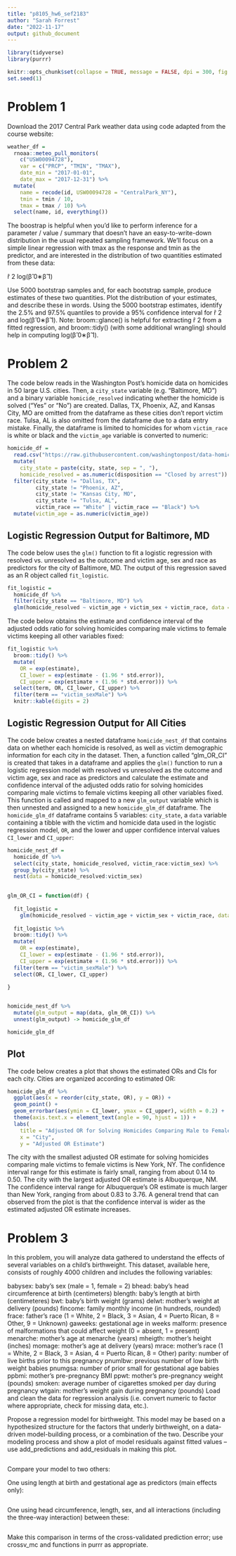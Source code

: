 ```yaml
---
title: "p8105_hw6_sef2183"
author: "Sarah Forrest"
date: "2022-11-17"
output: github_document
---
```


```r
library(tidyverse)
library(purrr)

knitr::opts_chunk$set(collapse = TRUE, message = FALSE, dpi = 300, fig.width = 7)
set.seed(1)
```

# Problem 1

Download the 2017 Central Park weather data using code adapted from the course website:
```r
weather_df = 
  rnoaa::meteo_pull_monitors(
    c("USW00094728"),
    var = c("PRCP", "TMIN", "TMAX"), 
    date_min = "2017-01-01",
    date_max = "2017-12-31") %>%
  mutate(
    name = recode(id, USW00094728 = "CentralPark_NY"),
    tmin = tmin / 10,
    tmax = tmax / 10) %>%
  select(name, id, everything())
```

The boostrap is helpful when you’d like to perform inference for a parameter / value / summary that doesn’t have an easy-to-write-down distribution in the usual repeated sampling framework. We’ll focus on a simple linear regression with tmax as the response and tmin as the predictor, and are interested in the distribution of two quantities estimated from these data:

r̂ 2
log(β̂ 0∗β̂ 1)

Use 5000 bootstrap samples and, for each bootstrap sample, produce estimates of these two quantities. Plot the distribution of your estimates, and describe these in words. Using the 5000 bootstrap estimates, identify the 2.5% and 97.5% quantiles to provide a 95% confidence interval for r̂ 2 and log(β̂ 0∗β̂ 1). Note: broom::glance() is helpful for extracting r̂ 2 from a fitted regression, and broom::tidy() (with some additional wrangling) should help in computing log(β̂ 0∗β̂ 1).

# Problem 2

The code below reads in the Washington Post's homicide data on homicides in 50 large U.S. cities. Then, a `city_state` variable (e.g. “Baltimore, MD”) and a binary variable `homicide_resolved` indicating whether the homicide is solved ("Yes" or "No") are created. Dallas, TX, Phoenix, AZ, and Kansas City, MO are omitted from the dataframe as these cities don’t report victim race. Tulsa, AL is also omitted from the dataframe due to a data entry mistake. Finally, the dataframe is limited to homicides for whom `victim_race` is white or black and the `victim_age` variable is converted to numeric:

```r
homicide_df = 
  read.csv("https://raw.githubusercontent.com/washingtonpost/data-homicides/master/homicide-data.csv") %>%
  mutate(
    city_state = paste(city, state, sep = ", "),
    homicide_resolved = as.numeric(disposition == "Closed by arrest")) %>%
  filter(city_state != "Dallas, TX", 
         city_state != "Phoenix, AZ",
         city_state != "Kansas City, MO",
         city_state != "Tulsa, AL",
         victim_race == "White" | victim_race == "Black") %>%
  mutate(victim_age = as.numeric(victim_age))
```


## Logistic Regression Output for Baltimore, MD

The code below uses the `glm()` function to fit a logistic regression with resolved vs. unresolved as the outcome and victim age, sex and race as predictors for the city of Baltimore, MD. The output of this regression saved as an R object called `fit_logistic`. 

```r
fit_logistic =
  homicide_df %>%
  filter(city_state == "Baltimore, MD") %>%
  glm(homicide_resolved ~ victim_age + victim_sex + victim_race, data = ., family = binomial())
```

The code below obtains the estimate and confidence interval of the adjusted odds ratio for solving homicides comparing male victims to female victims keeping all other variables fixed:

```r
fit_logistic %>%
  broom::tidy() %>%
  mutate(
    OR = exp(estimate),
    CI_lower = exp(estimate - (1.96 * std.error)),
    CI_upper = exp(estimate + (1.96 * std.error))) %>%
  select(term, OR, CI_lower, CI_upper) %>% 
  filter(term == "victim_sexMale") %>% 
  knitr::kable(digits = 2)
```

## Logistic Regression Output for All Cities

The code below creates a nested dataframe `homicide_nest_df` that contains data on whether each homicide is resolved, as well as victim demographic information for each city in the dataset. Then, a function called “glm_OR_CI” is created that takes in a dataframe and applies the `glm()` function to run a logistic regression model with resolved vs unresolved as the outcome and victim age, sex and race as predictors and calculate the estimate and confidence interval of the adjusted odds ratio for solving homicides comparing male victims to female victims keeping all other variables fixed. This function is called and mapped to a new `glm_output` variable which is then unnested and assigned to a new `homicide_glm_df` dataframe. The `homicide_glm_df` dataframe contains 5 variables: `city_state`, a `data` variable containing a tibble with the victim and homicide data used in the logistic regression model, `OR`, and the lower and upper confidence interval values `CI_lower` and `CI_upper`:

```r
homicide_nest_df = 
  homicide_df %>% 
  select(city_state, homicide_resolved, victim_race:victim_sex) %>%
  group_by(city_state) %>%
  nest(data = homicide_resolved:victim_sex)
  

glm_OR_CI = function(df) {
  
  fit_logistic = 
    glm(homicide_resolved ~ victim_age + victim_sex + victim_race, data = df, family = binomial())
  
  fit_logistic %>%
  broom::tidy() %>%
  mutate(
    OR = exp(estimate),
    CI_lower = exp(estimate - (1.96 * std.error)),
    CI_upper = exp(estimate + (1.96 * std.error))) %>%
  filter(term == "victim_sexMale") %>% 
  select(OR, CI_lower, CI_upper) 
  
}


homicide_nest_df %>% 
  mutate(glm_output = map(data, glm_OR_CI)) %>% 
  unnest(glm_output) -> homicide_glm_df

homicide_glm_df
```

## Plot 

The code below creates a plot that shows the estimated ORs and CIs for each city. Cities are organized according to estimated OR:

```r
homicide_glm_df %>%
  ggplot(aes(x = reorder(city_state, OR), y = OR)) +
  geom_point() +
  geom_errorbar(aes(ymin = CI_lower, ymax = CI_upper), width = 0.2) + 
  theme(axis.text.x = element_text(angle = 90, hjust = 1)) +
  labs(
    title = "Adjusted OR for Solving Homicides Comparing Male to Female Victims",
    x = "City",
    y = "Adjusted OR Estimate")
```

The city with the smallest adjusted OR estimate for solving homicides comparing male victims to female victims is New York, NY. The confidence interval range for this estimate is fairly small, ranging from about 0.14 to 0.50. The city with the largest adjusted OR estimate is Albuquerque, NM. The confidence interval range for Albuquerque's OR estimate is much larger than New York, ranging from about 0.83 to 3.76. A general trend that can observed from the plot is that the confidence interval is wider as the estimated adjusted OR estimate increases.

# Problem 3

In this problem, you will analyze data gathered to understand the effects of several variables on a child’s birthweight. This dataset, available here, consists of roughly 4000 children and includes the following variables:

babysex: baby’s sex (male = 1, female = 2)
bhead: baby’s head circumference at birth (centimeters)
blength: baby’s length at birth (centimeteres)
bwt: baby’s birth weight (grams)
delwt: mother’s weight at delivery (pounds)
fincome: family monthly income (in hundreds, rounded)
frace: father’s race (1 = White, 2 = Black, 3 = Asian, 4 = Puerto Rican, 8 = Other, 9 = Unknown)
gaweeks: gestational age in weeks
malform: presence of malformations that could affect weight (0 = absent, 1 = present)
menarche: mother’s age at menarche (years)
mheigth: mother’s height (inches)
momage: mother’s age at delivery (years)
mrace: mother’s race (1 = White, 2 = Black, 3 = Asian, 4 = Puerto Rican, 8 = Other)
parity: number of live births prior to this pregnancy
pnumlbw: previous number of low birth weight babies
pnumgsa: number of prior small for gestational age babies
ppbmi: mother’s pre-pregnancy BMI
ppwt: mother’s pre-pregnancy weight (pounds)
smoken: average number of cigarettes smoked per day during pregnancy
wtgain: mother’s weight gain during pregnancy (pounds)
Load and clean the data for regression analysis (i.e. convert numeric to factor where appropriate, check for missing data, etc.).

Propose a regression model for birthweight. This model may be based on a hypothesized structure for the factors that underly birthweight, on a data-driven model-building process, or a combination of the two. Describe your modeling process and show a plot of model residuals against fitted values – use add_predictions and add_residuals in making this plot.

```r
```

Compare your model to two others:

One using length at birth and gestational age as predictors (main effects only):

```r
```

One using head circumference, length, sex, and all interactions (including the three-way interaction) between these:

```r
```

Make this comparison in terms of the cross-validated prediction error; use crossv_mc and functions in purrr as appropriate.

```r
```



